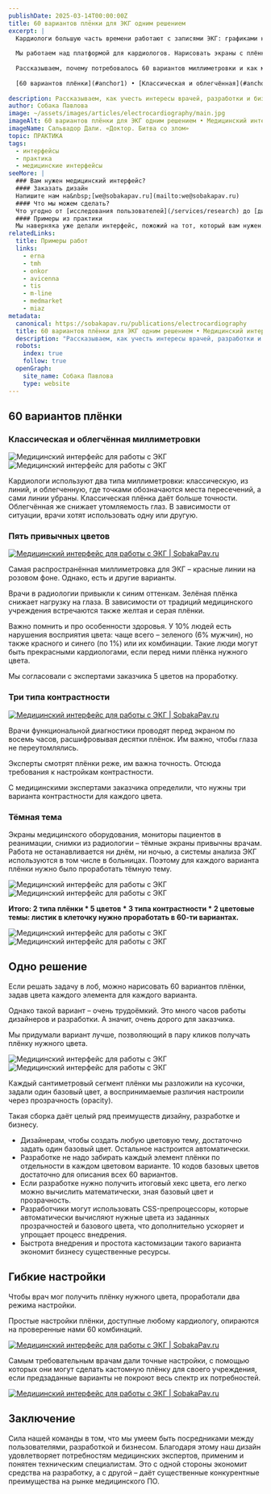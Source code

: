```yaml
---
publishDate: 2025-03-14T00:00:00Z
title: 60 вариантов плëнки для ЭКГ одним решением
excerpt: | 
  Кардиологи большую часть времени работают с записями ЭКГ: графиками на миллиметровке. От удобства работы с плёнкой зависит здоровье пациента.
  
  Мы работаем над платформой для кардиологов. Нарисовать экраны с плёнкой – задача вроде бы простая: что тут делать, листик в клеточку. Но не тут-то было.
  
  Рассказываем, почему потребовалось 60 вариантов миллиметровки и как мы решили задачу одним приёмом, упростив жизнь разработке и дав бесконечные возможности бизнесу.
  
  [60 вариантов плёнки](#anchor1) • [Классическая и облегчённая](#anchor1) • [Пять цветов](#anchor2) • [Контрастность](#anchor3) • [Темная тема](#anchor4) • [Одно решение](#anchor5) • [Гибкая настройка](#anchor6) • [Заключение](#anchor7)
 
description: Рассказываем, как учесть интересы врачей, разработки и бизнеса в медицинском интерфейсе
author: Собака Павлова
image: ~/assets/images/articles/electrocardiography/main.jpg
imageAlt: 60 вариантов плëнки для ЭКГ одним решением • Медицинский интерфейс
imageName: Сальвадор Дали. «Доктор. Битва со злом»                  
topic: ПРАКТИКА
tags:
  - интерфейсы
  - практика
  - медицинские интерфейсы
seeMore: |
  ### Вам нужен медицинский интерфейс?
  #### Заказать дизайн
  Напишите нам на&nbsp;[we@sobakapav.ru](mailto:we@sobakapav.ru)
  #### Что мы можем сделать?
  Что угодно от [исследования пользователей](/services/research) до [дизайна интерфейса под ключ](/services/ux-design). 
  #### Примеры из практики
  Мы наверняка уже делали интерфейс, пожожий на тот, который вам нужен. [Проверьте](https://sobakapav.ru/portfolio).
relatedLinks:
  title: Примеры работ
  links:
    - erna
    - tmh
    - onkor
    - avicenna
    - tis
    - m-line
    - medmarket
    - miaz
metadata:
  canonical: https://sobakapav.ru/publications/electrocardiography
  title: 60 вариантов плëнки для ЭКГ одним решением • Медицинский интерфейс
  description: "Рассказываем, как учесть интересы врачей, разработки и бизнеса в медицинском интерфейсе"
  robots:
    index: true
    follow: true
  openGraph:
    site_name: Собака Павлова
    type: website
---
```



## <a name="anchor1" /> 60 вариантов плёнки
### Классическая и облегчённая миллиметровки

<div class="daisy-diff aspect-[761/320] diff-black">
  <div class="daisy-diff-item-1">
    <img alt="Медицинский интерфейс для работы с ЭКГ" 
    src="/images/articles/electrocardiography/2-1.png" style="margin-top: 0;" />
  </div>
  <div class="daisy-diff-item-2">
    <img alt="Медицинский интерфейс для работы с ЭКГ"
      src="/images/articles/electrocardiography/2.png" style="margin-top: 0;" />
  </div>
  <div class="daisy-diff-resizer"></div>
</div>

Кардиологи используют два типа миллиметровки: классическую, из линий, и облегченную, где точками обозначаются места пересечений, а сами линии убраны. Классическая плёнка даёт больше точности. Облегчённая же снижает утомляемость глаз. В зависимости от ситуации, врачи хотят использовать одну или другую.

### <a name="anchor2" /> Пять привычных цветов

<a href="articles/electrocardiography/3.png" target="_blank">![Медицинский интерфейс для работы с ЭКГ | SobakaPav.ru](~/assets/images/articles/electrocardiography/3.png)</a>

Самая распространённая миллиметровка для ЭКГ – красные линии на розовом фоне. Однако, есть и другие варианты.

Врачи в радиологии привыкли к синим оттенкам. Зелёная плёнка снижает нагрузку на глаза. В зависимости от традиций медицинского учреждения встречаются также желтая и серая плёнки. 

Важно помнить и про особенности здоровья. У 10% людей есть нарушения восприятия цвета: чаще всего – зеленого (6% мужчин), но также красного и синего (по 1%) или их комбинации. Такие люди могут быть прекрасными кардиологами, если перед ними плёнка нужного цвета.

Мы согласовали с экспертами заказчика 5 цветов на проработку.

### <a name="anchor3" /> Три типа контрастности

<a href="articles/electrocardiography/4.png" target="_blank">![Медицинский интерфейс для работы с ЭКГ | SobakaPav.ru](~/assets/images/articles/electrocardiography/4.png)</a>

Врачи функциональной диагностики проводят перед экраном по восемь часов, расшифровывая десятки плёнок. Им важно, чтобы глаза не переутомлялись.

Эксперты смотрят плёнки реже, им важна точность. Отсюда требования к настройкам контрастности.

С медицинскими экспертами заказчика определили, что нужны три варианта контрастности для каждого цвета.

### <a name="anchor4" /> Тёмная тема

Экраны медицинского оборудования, мониторы пациентов в реанимации, снимки из радиологии – тёмные экраны привычны врачам. Работа не останавливается ни днём, ни ночью, а системы анализа ЭКГ используются в том числе в больницах. Поэтому для каждого варианта плёнки нужно было проработать тёмную тему.

<div class="daisy-diff aspect-[1280/720] diff-black">
  <div class="daisy-diff-item-1">
    <img alt="Медицинский интерфейс для работы с ЭКГ" 
    src="/images/articles/electrocardiography/5-1.png" style="margin-top: 0;" />
  </div>
  <div class="daisy-diff-item-2">
    <img alt="Медицинский интерфейс для работы с ЭКГ"
      src="/images/articles/electrocardiography/5.png" style="margin-top: 0;" />
  </div>
  <div class="daisy-diff-resizer"></div>
</div>

**Итого: 2 типа плёнки * 5 цветов * 3 типа контрастности * 2 цветовые темы: листик в клеточку нужно проработать в 60-ти вариантах.**

<div class="daisy-diff aspect-[2800/1360] diff-black">
  <div class="daisy-diff-item-1">
    <img alt="Медицинский интерфейс для работы с ЭКГ" 
    src="/images/articles/electrocardiography/6-1.png" style="margin-top: 0;" />
  </div>
  <div class="daisy-diff-item-2">
    <img alt="Медицинский интерфейс для работы с ЭКГ"
      src="/images/articles/electrocardiography/6.png" style="margin-top: 0;" />
  </div>
  <div class="daisy-diff-resizer"></div>
</div>

## <a name="anchor5" /> Одно решение

Если решать задачу в лоб, можно нарисовать 60 вариантов плёнки, задав цвета каждого элемента для каждого варианта. 

Однако такой вариант – очень трудоёмкий. Это много часов работы дизайнеров и разработки. А значит, очень дорого для заказчика.

Мы придумали вариант лучше, позволяющий в пару кликов получать плёнку нужного цвета.

<div class="flex gap-2 flex-wrap items-center"><Image src="~/assets/images/articles/electrocardiography/7.png" alt="Медицинский интерфейс для работы с ЭКГ" class="min-w-72 grow shrink basis-0"/> <Image src="~/assets/images/articles/electrocardiography/8.png" alt="Медицинский интерфейс для работы с ЭКГ" class="min-w-72 grow shrink basis-0" width={355} layout="constrained"/></div>

Каждый сантиметровый сегмент плёнки мы разложили на кусочки, задали один базовый цвет, а воспринимаемые различия настроили через прозрачность (opacity).

Такая сборка даёт целый ряд преимуществ дизайну, разработке и бизнесу.
- Дизайнерам, чтобы создать любую цветовую тему, достаточно задать один базовый цвет. Остальное настроится автоматически.
- Разработке не надо забирать каждый элемент плёнки по отдельности в каждом цветовом варианте. 10 кодов базовых цветов достаточно для описания всех 60 вариантов.
- Если разработке нужно получить итоговый хекс цвета, его легко можно вычислить математически, зная базовый цвет и прозрачность. 
- Разработчики могут использовать CSS-препроцессоры, которые автоматически вычисляют нужные цвета из заданных прозрачностей и базового цвета, что дополнительно ускоряет и упрощает процесс внедрения.
- Быстрота внедрения и простота кастомизации такого варианта экономит бизнесу существенные ресурсы.


## <a name="anchor6" /> Гибкие настройки

Чтобы врач мог получить плёнку нужного цвета, проработали два режима настройки.

Простые настройки плёнки, доступные любому кардиологу, опираются на проверенные нами 60 комбинаций.

<a href="articles/electrocardiography/9.png" target="_blank">![Медицинский интерфейс для работы с ЭКГ | SobakaPav.ru](~/assets/images/articles/electrocardiography/9.png)</a>

Самым требовательным врачам дали точные настройки, с помощью которых они могут сделать кастомную плёнку для своего учреждения, если предзаданные варианты не покроют весь спектр их потребностей.

<a href="articles/electrocardiography/10.png" target="_blank">![Медицинский интерфейс для работы с ЭКГ | SobakaPav.ru](~/assets/images/articles/electrocardiography/10.png)</a>

## <a name="anchor7" /> Заключение

Сила нашей команды в том, что мы умеем быть посредниками между пользователями, разработкой и бизнесом. Благодаря этому наш дизайн удовлетворяет потребностям медицинских экспертов, применим и понятен техническим специалистам. Это с одной стороны экономит средства на разработку, а с другой – даёт существенные конкурентные преимущества на рынке медицинского ПО.





